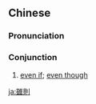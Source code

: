 {{also|虽则}}
==Chinese==
{{zh-forms|s=虽则}}

===Pronunciation===
{{zh-pron
|m=suīzé
|c=seoi1 zak1
|cat=con
}}

===Conjunction===
{{zh-con}}

# {{lb|zh|literary}} [[even if]]; [[even though]]

[[ja:雖則]]